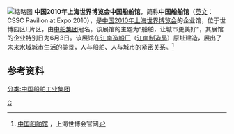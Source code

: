 {{refimprove|time=2014-11-02T08:23:22+00:00}}
[[File:CSSC_Pavilion_from_Expo_Culture_Center.jpg|缩略图]]
'''中国2010年上海世界博览会中国船舶馆'''，简称'''中国船舶馆'''（[[英文|英文]]：CSSC Pavilion at Expo 2010），是[[中国2010年上海世界博览会|中国2010年上海世界博览会]]的企业馆，位于世博园区E片区，由[[中船集团|中船集团]]冠名。该展馆的主题为“船舶，让城市更美好”，其展馆的企业特别日为6月3日。该展馆在[[江南造船厂|江南造船厂]]（[[江南制造局|江南制造局]]）原址建造，展出了未来水域城市生活的美景，人与船舶、人与城市的紧密关系。<ref>[http://www.expo2010.cn/c/qy_tpl_1919.htm 中国船舶馆] {{Wayback|url=http://www.expo2010.cn/c/qy_tpl_1919.htm |date=20140205022700 }}，上海世博会官网</ref>

==参考资料==
{{reflist}}
{{2010年上海世博会展馆}}
[[Category:2010年上海世界博覽會展館|C]]
[[分类:中国船舶工业集团|分类:中国船舶工业集团]]